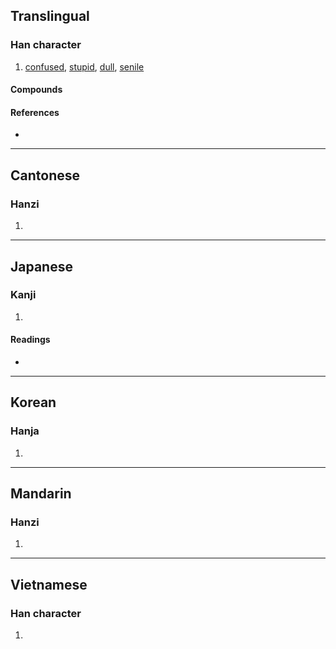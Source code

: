 {{character info/new}}
==Translingual==

===Han character===
{{Han char|rn=61|rad=心|as=08|sn=11|four=92064|canj=PHPA|ids=⿰忄昏}}

# [[confused]], [[stupid]], [[dull]], [[senile]]

====Compounds====
{{zh-der|惛惛|惛然|惛懵|惛憊|惛眊}}

====References====
* {{Han ref|kx=0391.090|dkj=10812|dj=0725.210|hdz=42317.110|uh=60DB|ud=24795|bh=D55F|bd=54623}}

----

==Cantonese==

===Hanzi===
{{yue-hanzi|jyut=[[fan1]]|y=fan1}}

# {{defn|lang=yue|sort=心08}}

----

==Japanese==

===Kanji===
{{ja-kanji|grade=|rs=心08}}

# {{defn|lang=ja|sort=心08}}

====Readings====
* {{ja-readings|on=[[こん]] (kon), [[びん]] (bin), [[みん]] (min)|kun=[[おろか]] (oroka)}}

----

==Korean==

===Hanja===
{{ko-hanja|hangeul=혼|eumhun=|rv=hon|mr=hon|y=hon}}

# {{defn|lang=ko|sort=心08}}

----

==Mandarin==

===Hanzi===
{{cmn-hanzi|pin=[[hūn]] ([[hun1]])|wg=hun<sup>1</sup>}}

# {{defn|lang=cmn|sort=心08}}

----

==Vietnamese==

===Han character===
{{vi-readings|rs=心08|hanviet=hôn}}

# {{defn|lang=vi|sort=心08}}